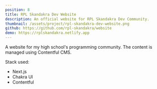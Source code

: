 ```yaml
---
position: 8
title: RPL Skandakra Dev Website
description: An official website for RPL Skandakra Dev Community.
thumbnail: /assets/project/rpl-skandakra-dev-website.png
github: https://github.com/rpl-skandakra/website
demo: https://rplskandakra.netlify.app
---
```


A website for my high school's programming community. The content is managed using Contentful CMS.

Stack used:

- Next.js
- Chakra UI
- Contentful
